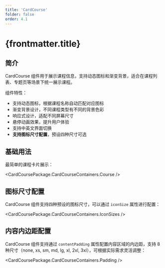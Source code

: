 ```yaml
---
title: 'CardCourse'
folder: false
order: 4.1
---
```



# {frontmatter.title}

## 简介

CardCourse 组件用于展示课程信息，支持动态图标和渐变背景，适合在课程列表、专题页等场景下统一展示课程。

组件特性：

- 支持动态图标，根据课程名称自动匹配对应图标
- 渐变背景设计，不同课程类型有不同的背景色彩
- 响应式设计，适配不同屏幕尺寸
- 悬停动画效果，提升用户体验
- 支持中英文界面切换
- **支持图标尺寸配置**，预设四种尺寸可选

## 基础用法

最简单的课程卡片展示：

<CardCoursePackage.CardCourseContainers.Course />

## 图标尺寸配置

CardCourse 组件支持四种预设的图标尺寸，可以通过 `iconSize` 属性进行配置：

<CardCoursePackage.CardCourseContainers.IconSizes />

## 内容内边距配置

CardCourse 组件支持通过 `contentPadding` 属性配置内容区域的内边距，支持 8 种尺寸（none, xs, sm, md, lg, xl, 2xl, 3xl），可根据实际需求灵活调整：

<CardCoursePackage.CardCourseContainers.Padding />

